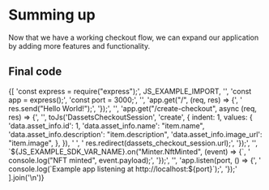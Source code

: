 
# Summing up

Now that we have a working checkout flow, we can expand our application by adding more features and functionality.

## Final code

<CodeBlock language="js" showLineNumbers>
{[
  'const express = require("express");',
  JS_EXAMPLE_IMPORT,
  '',
  'const app = express();',
  'const port = 3000;',
  '',
  'app.get("/", (req, res) => {',
  '  res.send("Hello World!");',
  '});',
  '',
  'app.get("/create-checkout", async (req, res) => {',
  '',
  toJs('DassetsCheckoutSession', 'create', {
    indent: 1,
    values: {
      'data.asset_info.id': 1,
      'data.asset_info.name': "item.name",
      'data.asset_info.description': "item.description",
      'data.asset_info.image_url': "item.image",
    },
  }),
  '  ',
  '  res.redirect(dassets_checkout_session.url);',
  '});',
  '',
  `${JS_EXAMPLE_SDK_VAR_NAME}.on("Minter.NftMinted", (event) => {`,
  '  console.log("NFT minted", event.payload);',
  '});',
  '',
  'app.listen(port, () => {',
  '  console.log(`Example app listening at http://localhost:${port}`);',
  '});'
].join('\n')}
</CodeBlock>